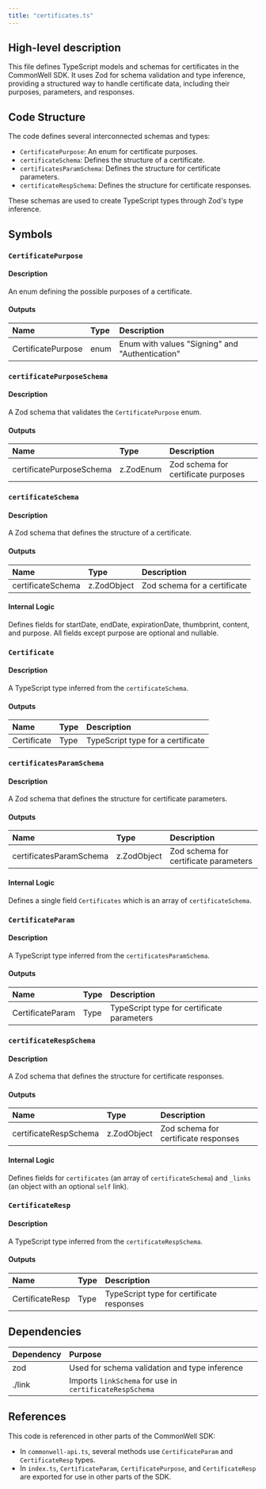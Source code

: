 ```yaml
---
title: "certificates.ts"
---
```


## High-level description
This file defines TypeScript models and schemas for certificates in the CommonWell SDK. It uses Zod for schema validation and type inference, providing a structured way to handle certificate data, including their purposes, parameters, and responses.

## Code Structure
The code defines several interconnected schemas and types:
- `CertificatePurpose`: An enum for certificate purposes.
- `certificateSchema`: Defines the structure of a certificate.
- `certificatesParamSchema`: Defines the structure for certificate parameters.
- `certificateRespSchema`: Defines the structure for certificate responses.

These schemas are used to create TypeScript types through Zod's type inference.

## Symbols

### `CertificatePurpose`
#### Description
An enum defining the possible purposes of a certificate.

#### Outputs
| Name | Type | Description |
|:-----|:-----|:------------|
| CertificatePurpose | enum | Enum with values "Signing" and "Authentication" |

### `certificatePurposeSchema`
#### Description
A Zod schema that validates the `CertificatePurpose` enum.

#### Outputs
| Name | Type | Description |
|:-----|:-----|:------------|
| certificatePurposeSchema | z.ZodEnum | Zod schema for certificate purposes |

### `certificateSchema`
#### Description
A Zod schema that defines the structure of a certificate.

#### Outputs
| Name | Type | Description |
|:-----|:-----|:------------|
| certificateSchema | z.ZodObject | Zod schema for a certificate |

#### Internal Logic
Defines fields for startDate, endDate, expirationDate, thumbprint, content, and purpose. All fields except purpose are optional and nullable.

### `Certificate`
#### Description
A TypeScript type inferred from the `certificateSchema`.

#### Outputs
| Name | Type | Description |
|:-----|:-----|:------------|
| Certificate | Type | TypeScript type for a certificate |

### `certificatesParamSchema`
#### Description
A Zod schema that defines the structure for certificate parameters.

#### Outputs
| Name | Type | Description |
|:-----|:-----|:------------|
| certificatesParamSchema | z.ZodObject | Zod schema for certificate parameters |

#### Internal Logic
Defines a single field `Certificates` which is an array of `certificateSchema`.

### `CertificateParam`
#### Description
A TypeScript type inferred from the `certificatesParamSchema`.

#### Outputs
| Name | Type | Description |
|:-----|:-----|:------------|
| CertificateParam | Type | TypeScript type for certificate parameters |

### `certificateRespSchema`
#### Description
A Zod schema that defines the structure for certificate responses.

#### Outputs
| Name | Type | Description |
|:-----|:-----|:------------|
| certificateRespSchema | z.ZodObject | Zod schema for certificate responses |

#### Internal Logic
Defines fields for `certificates` (an array of `certificateSchema`) and `_links` (an object with an optional `self` link).

### `CertificateResp`
#### Description
A TypeScript type inferred from the `certificateRespSchema`.

#### Outputs
| Name | Type | Description |
|:-----|:-----|:------------|
| CertificateResp | Type | TypeScript type for certificate responses |

## Dependencies
| Dependency | Purpose |
|:-----------|:--------|
| zod | Used for schema validation and type inference |
| ./link | Imports `linkSchema` for use in `certificateRespSchema` |

## References
This code is referenced in other parts of the CommonWell SDK:
- In `commonwell-api.ts`, several methods use `CertificateParam` and `CertificateResp` types.
- In `index.ts`, `CertificateParam`, `CertificatePurpose`, and `CertificateResp` are exported for use in other parts of the SDK.